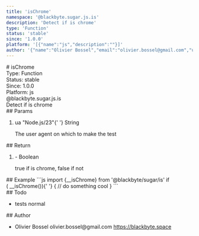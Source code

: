 ```yaml
---
title: 'isChrome'
namespace: '@blackbyte.sugar.js.is'
description: 'Detect if is chrome'
type: 'Function'
status: 'stable'
since: '1.0.0'
platform: '[{"name":"js","description":""}]'
author: '{"name":"Olivier Bossel","email":"olivier.bossel@gmail.com","url":"https://blackbyte.space"}'
---
```


<div class="docmap-mdx">
  # isChrome
  <div class="_metas">
    <div class="_type">
      <span class="_type-label">Type:</span>
      <span class="_type-value">Function</span>
    </div>
    <div class="_status">
      <span class="_status-label">Status:</span>
      <span class="_status-value -stable">stable</span>
    </div>
    <div class="_since">
      <span class="_since-label">Since:</span>
      <span class="_since-value">1.0.0</span>
    </div>
    <div class="_platform">
      <span class="_platform-label">Platform:</span>
      <span class="_platform-value -js">js</span>
    </div>
  </div>
  <div class="_namespace">@blackbyte.sugar.js.is</div>
  <div class="_description typo-lead typo-format">Detect if is chrome</div>
  <div class="_params">
    ## Params
    <ol class="_list">
      <li class="_item">
        <span class="_name">ua</span>
        <span class="_default">&quot;Node&period;js&sol;23&quot;</span>{' '}
        <span class="_type">String</span>
        <p class="_description">The user agent on which to make the test</p>
      </li>
    </ol>
  </div>
  <div class="_return">
    ## Return
    <ol class="_list">
      <li class="_item">
        <span class="_default">-</span>
        <span class="_type">Boolean</span>
        <p class="_description">true if is chrome&comma; false if not</p>
      </li>
    </ol>
  </div>
  <div class="_examples">
    ## Example ```js import {__isChrome} from '@blackbyte/sugar/is' if
    ( __isChrome()){' '}
    {
      // do something cool
    }
    ```
  </div>
  <div class="_todo">
    ## Todo
    <ul class="_list">
      <li class="_item">
        <span class="_description">tests</span>
        <span class="_priority -normal">normal</span>
      </li>
    </ul>
  </div>
  <div class="_author">
    ## Author
    <ul class="_list">
      <li class="_item">
        <span class="_name">Olivier Bossel</span>
        <span class="_email">olivier.bossel@gmail.com</span>
        <a href="https://blackbyte.space" target="_blank" class="_url">
          https://blackbyte.space
        </a>
      </li>
    </ul>
  </div>
</div>
